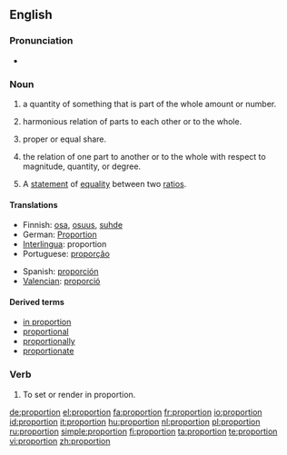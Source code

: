 ==English==

===Pronunciation===
*{{audio|en-us-proportion.ogg|Audio (US)}}

===Noun===
{{en-noun|s|-}}

# {{countable}} a quantity of something that is part of the whole amount or number.
# {{uncountable}} harmonious relation of parts to each other or to the whole.
# {{countable}} proper or equal share.
# {{uncountable}} the relation of one part to another or to the whole with respect to magnitude, quantity, or degree.
# {{context|mathematics|countable}} A [[statement]] of [[equality]] between two [[ratio]]s.

====Translations====
{{top}}
*Finnish: [[osa]], [[osuus]], [[suhde]]
*German: [[Proportion]] {{f}}
*[[Interlingua]]: proportion
*Portuguese: [[proporção]] {{f}}
{{mid}}
*Spanish: [[proporción]] {{f}}
*[[Valencian]]: [[proporció]] {{f}}
{{bottom}}

====Derived terms====
* [[in proportion]]
* [[proportional]]
* [[proportionally]]
* [[proportionate]]

===Verb===
{{en-verb}}

# {{art}} To set or render in proportion.

[[de:proportion]]
[[el:proportion]]
[[fa:proportion]]
[[fr:proportion]]
[[io:proportion]]
[[id:proportion]]
[[it:proportion]]
[[hu:proportion]]
[[nl:proportion]]
[[pl:proportion]]
[[ru:proportion]]
[[simple:proportion]]
[[fi:proportion]]
[[ta:proportion]]
[[te:proportion]]
[[vi:proportion]]
[[zh:proportion]]